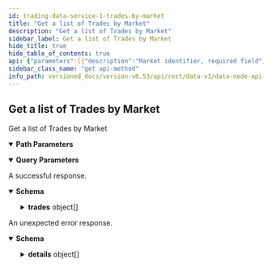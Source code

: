 ```yaml
---
id: trading-data-service-1-trades-by-market
title: "Get a list of Trades by Market"
description: "Get a list of Trades by Market"
sidebar_label: Get a list of Trades by Market
hide_title: true
hide_table_of_contents: true
api: {"parameters":[{"description":"Market identifier, required field","in":"path","name":"marketId","required":true,"schema":{"type":"string"}},{"description":"Skip the number of records specified, default is 0.","in":"query","name":"pagination.skip","required":false,"schema":{"format":"uint64","type":"string"}},{"description":"Limit the number of returned records to the value specified, default is 50.","in":"query","name":"pagination.limit","required":false,"schema":{"format":"uint64","type":"string"}},{"description":"Descending reverses the order of the records returned,\ndefault is true, if false the results will be returned in ascending order.","in":"query","name":"pagination.descending","required":false,"schema":{"type":"boolean"}}],"responses":{"200":{"content":{"application/json":{"schema":{"properties":{"trades":{"items":{"properties":{"aggressor":{"title":"Direction of the aggressive party e.g. SIDE_BUY or SIDE_SELL - See [`Side`](#vega.Side)","default":"SIDE_UNSPECIFIED","description":"- SIDE_UNSPECIFIED: Default value, always invalid\n - SIDE_BUY: Buy order\n - SIDE_SELL: Sell order","enum":["SIDE_UNSPECIFIED","SIDE_BUY","SIDE_SELL"],"type":"string"},"buyOrder":{"title":"Identifier of the order from the buy side","type":"string"},"buyer":{"title":"Unique party identifier for the buyer","type":"string"},"buyerAuctionBatch":{"format":"uint64","title":"Auction batch number that the buy side order was placed in","type":"string"},"buyerFee":{"title":"Fee amount charged to the buyer party for the trade","properties":{"infrastructureFee":{"title":"Fee amount paid for maintaining the Vega infrastructure","type":"string"},"liquidityFee":{"title":"Fee amount paid to market makers","type":"string"},"makerFee":{"title":"Fee amount paid to the non-aggressive party of the trade","type":"string"}},"type":"object"},"id":{"title":"Unique identifier for the trade (generated by Vega)","type":"string"},"marketId":{"title":"Market identifier (the market that the trade occurred on)","type":"string"},"price":{"title":"Price for the trade, the price is an integer, for example `123456` is a correctly\nformatted price of `1.23456` assuming market configured to 5 decimal places","type":"string"},"sellOrder":{"title":"Identifier of the order from the sell side","type":"string"},"seller":{"title":"Unique party identifier for the seller","type":"string"},"sellerAuctionBatch":{"format":"uint64","title":"Auction batch number that the sell side order was placed in","type":"string"},"sellerFee":{"title":"Fee amount charged to the seller party for the trade","properties":{"infrastructureFee":{"title":"Fee amount paid for maintaining the Vega infrastructure","type":"string"},"liquidityFee":{"title":"Fee amount paid to market makers","type":"string"},"makerFee":{"title":"Fee amount paid to the non-aggressive party of the trade","type":"string"}},"type":"object"},"size":{"format":"uint64","title":"Size filled for the trade","type":"string"},"timestamp":{"format":"int64","title":"Timestamp for when the trade occurred, in nanoseconds since the epoch\n- See [`VegaTimeResponse`](#api.VegaTimeResponse).`timestamp`","type":"string"},"type":{"title":"Type for the trade - See [`Trade.Type`](#vega.Trade.Type)","default":"TYPE_UNSPECIFIED","description":"- TYPE_UNSPECIFIED: Default value, always invalid\n - TYPE_DEFAULT: Normal trading between two parties\n - TYPE_NETWORK_CLOSE_OUT_GOOD: Trading initiated by the network with another party on the book,\nwhich helps to zero-out the positions of one or more distressed parties\n - TYPE_NETWORK_CLOSE_OUT_BAD: Trading initiated by the network with another party off the book,\nwith a distressed party in order to zero-out the position of the party","enum":["TYPE_UNSPECIFIED","TYPE_DEFAULT","TYPE_NETWORK_CLOSE_OUT_GOOD","TYPE_NETWORK_CLOSE_OUT_BAD"],"type":"string"}},"title":"A trade occurs when an aggressive order crosses one or more passive orders on the order book for a market on Vega","type":"object"},"title":"A list of 0 or more trades","type":"array"}},"title":"Response for a list of trades on a market","type":"object"}}},"description":"A successful response."},"default":{"content":{"application/json":{"schema":{"properties":{"code":{"format":"int32","type":"integer"},"details":{"items":{"additionalProperties":{},"properties":{"@type":{"type":"string"}},"type":"object"},"type":"array"},"message":{"type":"string"}},"type":"object"}}},"description":"An unexpected error response."}},"tags":["TradingDataService"],"operationId":"TradingDataService1_TradesByMarket","description":"Get a list of Trades by Market","method":"get","path":"/markets/{marketId}/trades","servers":[{"url":"https://vega.xprv.io/datanode","description":"vega.xprv.io"}],"info":{"title":"data-node/api/v1/trading_data.proto","version":"0.53.0"},"postman":{"name":"Get a list of Trades by Market","description":{"type":"text/plain"},"url":{"path":["markets",":marketId","trades"],"host":["{{baseUrl}}"],"query":[{"disabled":false,"description":{"content":"Skip the number of records specified, default is 0.","type":"text/plain"},"key":"pagination.skip","value":""},{"disabled":false,"description":{"content":"Limit the number of returned records to the value specified, default is 50.","type":"text/plain"},"key":"pagination.limit","value":""},{"disabled":false,"description":{"content":"Descending reverses the order of the records returned,\ndefault is true, if false the results will be returned in ascending order.","type":"text/plain"},"key":"pagination.descending","value":""}],"variable":[{"disabled":false,"description":{"content":"(Required) Market identifier, required field","type":"text/plain"},"type":"any","value":"","key":"marketId"}]},"header":[{"key":"Accept","value":"application/json"}],"method":"GET"}}
sidebar_class_name: "get api-method"
info_path: versioned_docs/version-v0.53/api/rest/data-v1/data-node-api-v-1-trading-data-proto
---
```



## Get a list of Trades by Market



Get a list of Trades by Market

<details style={{"marginBottom":"1rem"}} data-collapsed={false} open={true}><summary style={{}}><strong>Path Parameters</strong></summary><div><ul><ParamsItem className={"paramsItem"} param={{"description":"Market identifier, required field","in":"path","name":"marketId","required":true,"schema":{"type":"string"}}}></ParamsItem></ul></div></details><details style={{"marginBottom":"1rem"}} data-collapsed={false} open={true}><summary style={{}}><strong>Query Parameters</strong></summary><div><ul><ParamsItem className={"paramsItem"} param={{"description":"Skip the number of records specified, default is 0.","in":"query","name":"pagination.skip","required":false,"schema":{"format":"uint64","type":"string"}}}></ParamsItem><ParamsItem className={"paramsItem"} param={{"description":"Limit the number of returned records to the value specified, default is 50.","in":"query","name":"pagination.limit","required":false,"schema":{"format":"uint64","type":"string"}}}></ParamsItem><ParamsItem className={"paramsItem"} param={{"description":"Descending reverses the order of the records returned,\ndefault is true, if false the results will be returned in ascending order.","in":"query","name":"pagination.descending","required":false,"schema":{"type":"boolean"}}}></ParamsItem></ul></div></details><div><ApiTabs><TabItem label={"200"} value={"200"}><div>

A successful response.

</div><div><MimeTabs groupId={"mime-type"}><TabItem label={"application/json"} value={"application/json"}><SchemaTabs groupId={"schema-tabs"}><TabItem label={"Schema"} value={"Schema"}><details style={{}} data-collapsed={false} open={true}><summary style={{"textAlign":"left"}}><strong>Schema</strong></summary><div style={{"textAlign":"left","marginLeft":"1rem"}}></div><ul style={{"marginLeft":"1rem"}}><SchemaItem collapsible={true} className={"schemaItem"}><details style={{}}><summary style={{}}><strong>trades</strong><span style={{"opacity":"0.6"}}> object[]</span></summary><div style={{"marginLeft":"1rem"}}><SchemaItem collapsible={false} name={"aggressor"} required={false} schemaDescription={"- SIDE_UNSPECIFIED: Default value, always invalid\n - SIDE_BUY: Buy order\n - SIDE_SELL: Sell order"} schemaName={"Direction of the aggressive party e.g. SIDE_BUY or SIDE_SELL - See [`Side`](#vega.Side)"} qualifierMessage={"**Possible values:** [`SIDE_UNSPECIFIED`, `SIDE_BUY`, `SIDE_SELL`]"} defaultValue={"SIDE_UNSPECIFIED"}></SchemaItem><SchemaItem collapsible={false} name={"buyOrder"} required={false} schemaDescription={undefined} schemaName={"Identifier of the order from the buy side"} qualifierMessage={undefined} defaultValue={undefined}></SchemaItem><SchemaItem collapsible={false} name={"buyer"} required={false} schemaDescription={undefined} schemaName={"Unique party identifier for the buyer"} qualifierMessage={undefined} defaultValue={undefined}></SchemaItem><SchemaItem collapsible={false} name={"buyerAuctionBatch"} required={false} schemaDescription={undefined} schemaName={"uint64"} qualifierMessage={undefined} defaultValue={undefined}></SchemaItem><SchemaItem collapsible={true} className={"schemaItem"}><details style={{}}><summary style={{}}><strong>buyerFee</strong><span style={{"opacity":"0.6"}}> object</span></summary><div style={{"marginLeft":"1rem"}}><SchemaItem collapsible={false} name={"infrastructureFee"} required={false} schemaDescription={undefined} schemaName={"Fee amount paid for maintaining the Vega infrastructure"} qualifierMessage={undefined} defaultValue={undefined}></SchemaItem><SchemaItem collapsible={false} name={"liquidityFee"} required={false} schemaDescription={undefined} schemaName={"Fee amount paid to market makers"} qualifierMessage={undefined} defaultValue={undefined}></SchemaItem><SchemaItem collapsible={false} name={"makerFee"} required={false} schemaDescription={undefined} schemaName={"Fee amount paid to the non-aggressive party of the trade"} qualifierMessage={undefined} defaultValue={undefined}></SchemaItem></div></details></SchemaItem><SchemaItem collapsible={false} name={"id"} required={false} schemaDescription={undefined} schemaName={"Unique identifier for the trade (generated by Vega)"} qualifierMessage={undefined} defaultValue={undefined}></SchemaItem><SchemaItem collapsible={false} name={"marketId"} required={false} schemaDescription={undefined} schemaName={"Market identifier (the market that the trade occurred on)"} qualifierMessage={undefined} defaultValue={undefined}></SchemaItem><SchemaItem collapsible={false} name={"price"} required={false} schemaDescription={undefined} schemaName={"Price for the trade, the price is an integer, for example `123456` is a correctly\nformatted price of `1.23456` assuming market configured to 5 decimal places"} qualifierMessage={undefined} defaultValue={undefined}></SchemaItem><SchemaItem collapsible={false} name={"sellOrder"} required={false} schemaDescription={undefined} schemaName={"Identifier of the order from the sell side"} qualifierMessage={undefined} defaultValue={undefined}></SchemaItem><SchemaItem collapsible={false} name={"seller"} required={false} schemaDescription={undefined} schemaName={"Unique party identifier for the seller"} qualifierMessage={undefined} defaultValue={undefined}></SchemaItem><SchemaItem collapsible={false} name={"sellerAuctionBatch"} required={false} schemaDescription={undefined} schemaName={"uint64"} qualifierMessage={undefined} defaultValue={undefined}></SchemaItem><SchemaItem collapsible={true} className={"schemaItem"}><details style={{}}><summary style={{}}><strong>sellerFee</strong><span style={{"opacity":"0.6"}}> object</span></summary><div style={{"marginLeft":"1rem"}}><SchemaItem collapsible={false} name={"infrastructureFee"} required={false} schemaDescription={undefined} schemaName={"Fee amount paid for maintaining the Vega infrastructure"} qualifierMessage={undefined} defaultValue={undefined}></SchemaItem><SchemaItem collapsible={false} name={"liquidityFee"} required={false} schemaDescription={undefined} schemaName={"Fee amount paid to market makers"} qualifierMessage={undefined} defaultValue={undefined}></SchemaItem><SchemaItem collapsible={false} name={"makerFee"} required={false} schemaDescription={undefined} schemaName={"Fee amount paid to the non-aggressive party of the trade"} qualifierMessage={undefined} defaultValue={undefined}></SchemaItem></div></details></SchemaItem><SchemaItem collapsible={false} name={"size"} required={false} schemaDescription={undefined} schemaName={"uint64"} qualifierMessage={undefined} defaultValue={undefined}></SchemaItem><SchemaItem collapsible={false} name={"timestamp"} required={false} schemaDescription={undefined} schemaName={"int64"} qualifierMessage={undefined} defaultValue={undefined}></SchemaItem><SchemaItem collapsible={false} name={"type"} required={false} schemaDescription={"- TYPE_UNSPECIFIED: Default value, always invalid\n - TYPE_DEFAULT: Normal trading between two parties\n - TYPE_NETWORK_CLOSE_OUT_GOOD: Trading initiated by the network with another party on the book,\nwhich helps to zero-out the positions of one or more distressed parties\n - TYPE_NETWORK_CLOSE_OUT_BAD: Trading initiated by the network with another party off the book,\nwith a distressed party in order to zero-out the position of the party"} schemaName={"Type for the trade - See [`Trade.Type`](#vega.Trade.Type)"} qualifierMessage={"**Possible values:** [`TYPE_UNSPECIFIED`, `TYPE_DEFAULT`, `TYPE_NETWORK_CLOSE_OUT_GOOD`, `TYPE_NETWORK_CLOSE_OUT_BAD`]"} defaultValue={"TYPE_UNSPECIFIED"}></SchemaItem></div></details></SchemaItem></ul></details></TabItem><TabItem label={"Example (from schema)"} value={"Example (from schema)"}><ResponseSamples responseExample={"{\n  \"trades\": [\n    {\n      \"aggressor\": \"SIDE_UNSPECIFIED\",\n      \"buyOrder\": \"string\",\n      \"buyer\": \"string\",\n      \"buyerAuctionBatch\": \"string\",\n      \"buyerFee\": {\n        \"infrastructureFee\": \"string\",\n        \"liquidityFee\": \"string\",\n        \"makerFee\": \"string\"\n      },\n      \"id\": \"string\",\n      \"marketId\": \"string\",\n      \"price\": \"string\",\n      \"sellOrder\": \"string\",\n      \"seller\": \"string\",\n      \"sellerAuctionBatch\": \"string\",\n      \"sellerFee\": {\n        \"infrastructureFee\": \"string\",\n        \"liquidityFee\": \"string\",\n        \"makerFee\": \"string\"\n      },\n      \"size\": \"string\",\n      \"timestamp\": \"string\",\n      \"type\": \"TYPE_UNSPECIFIED\"\n    }\n  ]\n}"} language={"json"}></ResponseSamples></TabItem></SchemaTabs></TabItem></MimeTabs></div></TabItem><TabItem label={"default"} value={"default"}><div>

An unexpected error response.

</div><div><MimeTabs groupId={"mime-type"}><TabItem label={"application/json"} value={"application/json"}><SchemaTabs groupId={"schema-tabs"}><TabItem label={"Schema"} value={"Schema"}><details style={{}} data-collapsed={false} open={true}><summary style={{"textAlign":"left"}}><strong>Schema</strong></summary><div style={{"textAlign":"left","marginLeft":"1rem"}}></div><ul style={{"marginLeft":"1rem"}}><SchemaItem collapsible={false} name={"code"} required={false} schemaDescription={undefined} schemaName={"int32"} qualifierMessage={undefined} defaultValue={undefined}></SchemaItem><SchemaItem collapsible={true} className={"schemaItem"}><details style={{}}><summary style={{}}><strong>details</strong><span style={{"opacity":"0.6"}}> object[]</span></summary><div style={{"marginLeft":"1rem"}}><SchemaItem collapsible={false} name={"@type"} required={false} schemaDescription={undefined} schemaName={"string"} qualifierMessage={undefined} defaultValue={undefined}></SchemaItem></div></details></SchemaItem><SchemaItem collapsible={false} name={"message"} required={false} schemaDescription={undefined} schemaName={"string"} qualifierMessage={undefined} defaultValue={undefined}></SchemaItem></ul></details></TabItem><TabItem label={"Example (from schema)"} value={"Example (from schema)"}><ResponseSamples responseExample={"{\n  \"code\": 0,\n  \"details\": [\n    {\n      \"@type\": \"string\"\n    }\n  ],\n  \"message\": \"string\"\n}"} language={"json"}></ResponseSamples></TabItem></SchemaTabs></TabItem></MimeTabs></div></TabItem></ApiTabs></div>
      
